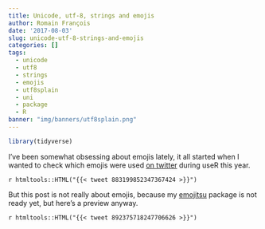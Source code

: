 ```yaml
---
title: Unicode, utf-8, strings and emojis
author: Romain François
date: '2017-08-03'
slug: unicode-utf-8-strings-and-emojis
categories: []
tags:
  - unicode
  - utf8
  - strings
  - emojis
  - utf8splain
  - uni
  - package
  - R
banner: "img/banners/utf8splain.png"
---
```


```r
library(tidyverse)
```

I've been somewhat obsessing about emojis lately, it all started when I wanted to
check which emojis were used [on twitter](http://romain.rbind.io/blog/2017/07/11/emojis-at-user2017/)
during useR this year.

`r htmltools::HTML("{{< tweet 883199852347367424 >}}")`

But this post is not really about emojis, because my [emojitsu](https://github.com/ThinkRstat/emojitsu)
package is not ready yet, but here's a preview anyway.

`r htmltools::HTML("{{< tweet 892375718247706626 >}}")`
